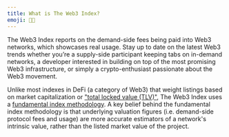 ```yaml
---
title: What is The Web3 Index?
emoji: 🧑‍🎤
---
```


The Web3 Index reports on the demand-side fees being paid into Web3 networks, which showcases real usage. Stay up to date on the latest Web3 trends whether you’re a supply-side participant keeping tabs on in-demand networks, a developer interested in building on top of the most promising Web3 infrastructure, or simply a crypto-enthusiast passionate about the Web3 movement.

Unlike most indexes in DeFi (a category of Web3) that weight listings based on market capitalization or ["total locked value (TLV)"](https://messari.io/article/how-to-interpret-total-value-locked-tvl-in-defi), The Web3 Index uses a [fundamental index methodology](https://en.wikipedia.org/wiki/Fundamentally_based_indexes). A key belief behind the fundamental index methodology is that underlying valuation figures (i.e. demand-side protocol fees and usage) are more accurate estimators of a network's intrinsic value, rather than the listed market value of the project.
